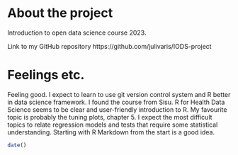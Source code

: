 
# About the project

Introduction to open data science course 2023.

Link to my GitHub repository https://github.com/julivaris/IODS-project 

# Feelings etc.

Feeling good. I expect to learn to use git version control system and R better in data science framework. I found the course from Sisu. 
R for Health Data Science seems to be clear and user-friendly introduction to R.
My favourite topic is probably the tuning plots, chapter 5. 
I expect the most difficult topics to relate regression models and tests
that require some statistical understanding. Starting with R Markdown from the start is a good idea.


```r
date()
```


